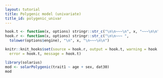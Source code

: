 ```yaml
---
layout: tutorial
title: Polygenic model (univariate)
title_id: polygenic_univar
---
```


```r
hook.t <- function(x, options) stringr::str_c("\n\n~~~\n", x, "~~~\n\n")
hook.r <- function(x, options) stringr::str_c("\n\n~~~ ", 
  tolower(options$engine), "\n", x, "\n~~~\n\n")

knitr::knit_hooks$set(source = hook.r, output = hook.t, warning = hook.t,
  error = hook.t, message = hook.t)
```

```r
library(solarius)
mod <- solarPolygenic(trait1 ~ age + sex, dat30)
mod
```



